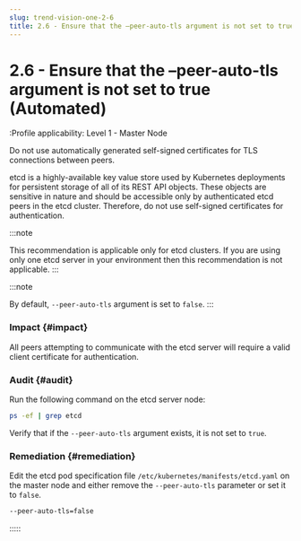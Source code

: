 ```yaml
---
slug: trend-vision-one-2-6
title: 2.6 - Ensure that the –peer-auto-tls argument is not set to true (Automated)
---
```

# 2.6 - Ensure that the –peer-auto-tls argument is not set to true (Automated)

:Profile applicability: Level 1 - Master Node

Do not use automatically generated self-signed certificates for TLS connections between peers.

etcd is a highly-available key value store used by Kubernetes deployments for persistent storage of all of its REST API objects. These objects are sensitive in nature and should be accessible only by authenticated etcd peers in the etcd cluster. Therefore, do not use self-signed certificates for authentication.

:::note

This recommendation is applicable only for etcd clusters. If you are using only one etcd server in your environment then this recommendation is not applicable.
:::

:::note

By default, `--peer-auto-tls` argument is set to `false`.
:::

### Impact {#impact}

All peers attempting to communicate with the etcd server will require a valid client certificate for authentication.

### Audit {#audit}

Run the following command on the etcd server node:

```bash
ps -ef | grep etcd
```

Verify that if the `--peer-auto-tls` argument exists, it is not set to `true`.

### Remediation {#remediation}

Edit the etcd pod specification file `/etc/kubernetes/manifests/etcd.yaml` on the master node and either remove the `--peer-auto-tls` parameter or set it to `false`.

```bash
--peer-auto-tls=false
```
:::::
